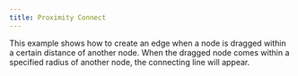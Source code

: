 ```yaml
---
title: Proximity Connect
---
```



<ExampleLayout>
This example shows how to create an edge when a node is dragged within a certain distance of another node. When the dragged node comes within a specified radius of another node, the connecting line will appear.

<CodeViewer
  codePath="examples/nodes/proximity-connect"
  framework="svelte"
/>
</ExampleLayout>
